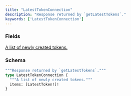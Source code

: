 ```yaml
---
title: "LatestTokenConnection"
description: "Response returned by `getLatestTokens`."
keywords: ['LatestTokenConnection']
---
```


### Fields

<a href="/api-reference/types/latesttoken">
  <ResponseField name="items" type="[LatestToken!]!" required>
    A list of newly created tokens.
  </ResponseField>
</a>

### Schema


```graphql 
"""Response returned by `getLatestTokens`."""
type LatestTokenConnection {
  """A list of newly created tokens."""
  items: [LatestToken!]!
}
```
